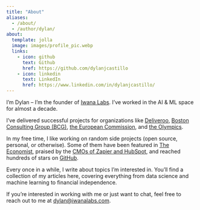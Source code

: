 ```yaml
---
title: "About"
aliases:
  - /about/
  - /author/dylan/
about:
  template: jolla
  image: images/profile_pic.webp
  links:
    - icon: github
      text: Github
      href: https://github.com/dylanjcastillo
    - icon: linkedin
      text: LinkedIn
      href: https://www.linkedin.com/in/dylanjcastillo/
---
```


I'm Dylan – I'm the founder of [Iwana Labs](https://iwanalabs.com). I've worked in the AI & ML space for almost a decade.

I've delivered successful projects for organizations like [Deliveroo](https://www.deliveroo.com/), [Boston Consulting Group (BCG)](https://www.bcg.com/), [the European Commission](https://ec.europa.eu/), and [the Olympics](https://www.olympics.com/).

In my free time, I like working on random side projects (open source, personal, or otherwise). Some of them have been featured in [The Economist](https://www.economist.com/business/2023/02/28/investors-are-going-nuts-for-chatgpt-ish-artificial-intelligence), praised by the [CMOs of Zapier and HubSpot](https://www.youtube.com/watch?v=0Sz-Nmi_5xg&t=1432s), and reached hundreds of stars on [GitHub](https://github.com/dylanjcastillo/shell-genie).

Every once in a while, I write about topics I'm interested in. You'll find a collection of my articles here, covering everything from data science and machine learning to financial independence.

If you're interested in working with me or just want to chat, feel free to reach out to me at [dylan@iwanalabs.com](mailto:dylan@iwanalabs.com).
